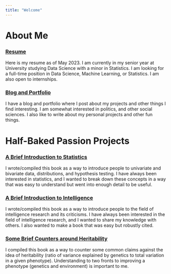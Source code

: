 ```yaml
---
title: "Welcome"
---
```


# About Me

### [Resume](https://ajaverett.github.io/resume.pdf)

Here is my resume as of May 2023. I am currently in my senior year at University studying Data Science with a minor in Statistics. I am looking for a full-time position in Data Science, Machine Learning, or Statistics. I am also open to internships.

### [Blog and Portfolio](https://ajaverett.github.io/portfolio/)

I have a blog and portfolio where I post about my projects and other things I find interesting. I am somewhat interested in politics, and other social sciences. I also like to write about my personal projects and other fun things.

# Half-Baked Passion Projects

### [A Brief Introduction to Statistics](https://ajaverett.github.io/statistics)

I wrote/compiled this book as a way to introduce people to univariate and bivariate data, distributions, and hypothesis testing. I have always been interested in statistics, and I wanted to break down these concepts in a way that was easy to understand but went into enough detail to be useful.

### [A Brief Introduction to Intelligence](https://ajaverett.github.io/intelligence)

I wrote/compiled this book as a way to introduce people to the field of intelligence research and its criticisms. I have always been interested in the field of intelligence research, and I wanted to share my knowledge with others. I also wanted to make a book that was easy but robustly cited.

### [Some Brief Counters around Heritability](https://ajaverett.github.io/heritability)

I compiled this book as a way to counter some common claims against the idea of heritability (ratio of variance explained by genetics to total variation in a given phenotype). Understanding to two fronts to improving a phenotype (genetics and environment) is important to me.



